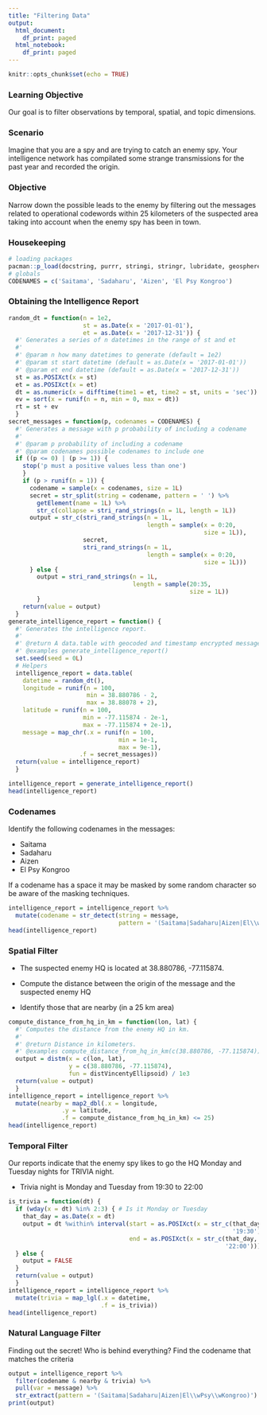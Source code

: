 ```yaml
---
title: "Filtering Data"
output:
  html_document:
    df_print: paged
  html_notebook:
    df_print: paged
---
```


```r
knitr::opts_chunk$set(echo = TRUE)
```

### Learning Objective
Our goal is to filter observations by temporal, spatial, and topic dimensions.

### Scenario
Imagine that you are a spy and are trying to catch an enemy spy. Your intelligence network has compilated some strange transmissions for the past year and recorded the origin.

### Objective
Narrow down the possible leads to the enemy by filtering out the messages related to operational codewords within 25 kilometers of the suspected area taking into account when the enemy spy has been in town.

### Housekeeping
```r
# loading packages
pacman::p_load(docstring, purrr, stringi, stringr, lubridate, geosphere, dplyr, data.table, dtplyr)
# globals
CODENAMES = c('Saitama', 'Sadaharu', 'Aizen', 'El Psy Kongroo')
```

### Obtaining the Intelligence Report

```r
random_dt = function(n = 1e2,
                     st = as.Date(x = '2017-01-01'),
                     et = as.Date(x = '2017-12-31')) {
  #' Generates a series of n datetimes in the range of st and et
  #'
  #' @param n how many datetimes to generate (default = 1e2)
  #' @param st start datetime (default = as.Date(x = '2017-01-01'))
  #' @param et end datetime (default = as.Date(x = '2017-12-31'))
  st = as.POSIXct(x = st)
  et = as.POSIXct(x = et)
  dt = as.numeric(x = difftime(time1 = et, time2 = st, units = 'sec'))
  ev = sort(x = runif(n = n, min = 0, max = dt))
  rt = st + ev
  }
secret_messages = function(p, codenames = CODENAMES) {
  #' Generates a message with p probability of including a codename
  #'
  #' @param p probability of including a codename
  #' @param codenames possible codenames to include one
  if ((p <= 0) | (p >= 1)) {
    stop('p must a positive values less than one')
    }
    if (p > runif(n = 1)) {
      codename = sample(x = codenames, size = 1L)
      secret = str_split(string = codename, pattern = ' ') %>%
        getElement(name = 1L) %>%
        str_c(collapse = stri_rand_strings(n = 1L, length = 1L))
      output = str_c(stri_rand_strings(n = 1L,
                                       length = sample(x = 0:20,
                                                       size = 1L)),
                     secret,
                     stri_rand_strings(n = 1L,
                                       length = sample(x = 0:20,
                                                       size = 1L)))
      } else {
        output = stri_rand_strings(n = 1L,
                                   length = sample(20:35,
                                                   size = 1L))
        }
    return(value = output)
  }
generate_intelligence_report = function() {
  #' Generates the intelligence report.
  #'
  #' @return A data.table with geocoded and timestamp encrypted messages.
  #' @examples generate_intelligence_report()
  set.seed(seed = 0L)
  # Helpers
  intelligence_report = data.table(
    datetime = random_dt(),
    longitude = runif(n = 100,
                      min = 38.880786 - 2,
                      max = 38.88078 + 2),
    latitude = runif(n = 100,
                     min = -77.115874 - 2e-1,
                     max = -77.115874 + 2e-1),
    message = map_chr(.x = runif(n = 100,
                               min = 1e-1,
                               max = 9e-1),
                    .f = secret_messages))
  return(value = intelligence_report)
  }
```

```r
intelligence_report = generate_intelligence_report()
head(intelligence_report)
```

### Codenames

Identify the following codenames in the messages:

- Saitama
- Sadaharu
- Aizen
- El Psy Kongroo

If a codename has a space it may be masked by some random character so be aware of the masking techniques.

```r
intelligence_report = intelligence_report %>%
  mutate(codename = str_detect(string = message,
                               pattern = '(Saitama|Sadaharu|Aizen|El\\wPsy\\wKongroo)'))
head(intelligence_report)
```

### Spatial Filter

- The suspected enemy HQ is located at 38.880786, -77.115874.

- Compute the distance between the origin of the message and the suspected enemy HQ

- Identify those that are nearby (in a 25 km area)

```r
compute_distance_from_hq_in_km = function(lon, lat) {
  #' Computes the distance from the enemy HQ in km.
  #'
  #' @return Distance in kilometers.
  #' @examples compute_distance_from_hq_in_km(c(38.880786, -77.115874))
  output = distm(x = c(lon, lat),
                 y = c(38.880786, -77.115874),
                 fun = distVincentyEllipsoid) / 1e3
  return(value = output)
  }
intelligence_report = intelligence_report %>%
  mutate(nearby = map2_dbl(.x = longitude,
               .y = latitude,
               .f = compute_distance_from_hq_in_km) <= 25)
head(intelligence_report)
```

### Temporal Filter

Our reports indicate that the enemy spy likes to go the HQ Monday and Tuesday nights for TRIVIA night.

- Trivia night is Monday and Tuesday from 19:30 to 22:00

```r
is_trivia = function(dt) {
  if (wday(x = dt) %in% 2:3) { # Is it Monday or Tuesday
    that_day = as.Date(x = dt)
    output = dt %within% interval(start = as.POSIXct(x = str_c(that_day,
                                                               '19:30')),
                                  end = as.POSIXct(x = str_c(that_day,
                                                             '22:00')))
  } else {
    output = FALSE
  }
  return(value = output)
  }
intelligence_report = intelligence_report %>%
  mutate(trivia = map_lgl(.x = datetime,
                          .f = is_trivia))
head(intelligence_report)
```

### Natural Language Filter

Finding out the secret! Who is behind everything? Find the codename that matches the criteria

```r
output = intelligence_report %>%
  filter(codename & nearby & trivia) %>%
  pull(var = message) %>%
  str_extract(pattern = '(Saitama|Sadaharu|Aizen|El\\wPsy\\wKongroo)')
print(output)
```
